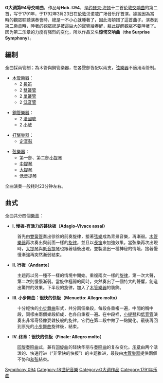 {{expand|time=2018-03-15T15:36:39+00:00}}
{{unreferenced|time=2018-03-15T15:36:23+00:00}}
'''G大调第94号交响曲'''，作品号'''Hob. I:94'''，是[[约瑟夫·海顿|约瑟夫·海顿]]十二首[[伦敦交响曲|伦敦交响曲]]的第二首，写于1791年，于1792年3月23日在[[伦敦|伦敦]]汉诺威广场音乐厅首演。據說因為當時的觀眾聆聽演奏會時，總是一不小心就睡著了，因此海頓譜了這首曲子。演奏到第二樂章時，睡著的觀眾總是被這巨大的聲響給嚇醒，藉此提醒觀眾不要睡著了。因为第二乐章的力度有强烈的变化，所以作品又名'''惊愕交响曲'''（'''the Surprise Symphony'''）。

==編制==
全曲採兩管制；為木管與銅管樂器，在各聲部皆配以兩支，[[弦樂器|弦樂器]]不適用兩管制。
{{multicol}}
*[[木管樂器|木管樂器]]：
**2 [[長笛|長笛]]
**2 [[雙簧管|雙簧管]]
**2 [[單簧管|單簧管]]
**2 [[低音管|低音管]]
{{multicol-break}}
*[[銅管樂器|銅管樂器]]：
**2 [[法國號|法國號]]
**2 [[小號|小號]]
{{multicol-break}}
*[[打擊樂器|打擊樂器]]：
**[[定音鼓|定音鼓]]
{{multicol-break}}
*[[弦樂器|弦樂器]]：
**第一部、第二部[[小提琴|小提琴]]
**[[中提琴|中提琴]]
**[[大提琴|大提琴]]
**[[低音提琴|低音提琴]]
{{multicol-end}}
全曲演奏一般耗时23分钟左右。



== 曲式 ==
全曲共分四個[[樂章|樂章]]：
* '''I. 慢板-有活力的甚快板（Adagio-Vivace assai）'''
:首先由[[雙簧管|雙簧管]]奏出徐徐的前奏旋律，接著[[弦樂|弦樂]]成為背景音樂，再漸弱。[[木管樂器|木管樂器]]再次奏出與前面一樣的[[旋律|旋律]]，並且以[[長笛|長笛]]來加強效果。當弦樂再次出現時，[[大提琴|大提琴]]與[[低音提琴|低音提琴]]也跟著隨後出現，並製造出一種神秘的情境，接著慢慢漸強再突然漸弱結束。

* '''II. 行板（Andante）'''
:主題再以另一種不一樣的情境中開始。重複兩次一樣的[[旋律|旋律]]，第一次大聲，第二次則慢慢漸弱。當旋律極弱的同時，突然奏出了一個特大的聲響，創造出驚愕的效果。下半段的旋律，加入了[[木管樂器|木管樂器]]的裝飾。

* '''III. 小步舞曲：很快的快板（Menuetto: Allegro molto）'''
:十分輕快的[[小步舞曲|小步舞曲]]形式，共分兩個樂段，每段各重複一遍，中間的稱中段，同樣由兩個樂段組成，也各自重複一遍。在中段裡，[[小提琴|小提琴]]和[[低音管|低音管]]演奏出非常奇怪像耍雜技般的旋律，它們在第二段中做了一點變化。最後再回到原先的[[小步舞曲|小步舞曲]]旋律後，結束。

* '''IV. 终章：很快的快板（Finale: Allegro molto）'''
:[[回旋奏鸣曲|回旋奏鸣曲]]式，兼有[[回旋曲|回旋曲]]的轻快华丽与[[奏鸣曲|奏鸣曲]]的复杂变化。[[乐章|乐章]]由两个活泼的、快速行进（“非常快的快板”）的主题推进，最後由[[木管樂器|木管樂器]]提供兩個不协和[[和弦|和弦]]結束。


{{海頓交響曲}}

{{Authority control}}
[[Category:海頓交響曲|Symphony 094]]
[[Category:18世紀音樂|Category:18世紀音樂]]
[[Category:G大调作品|Category:G大调作品]]
[[Category:1791年乐曲|Category:1791年乐曲]]